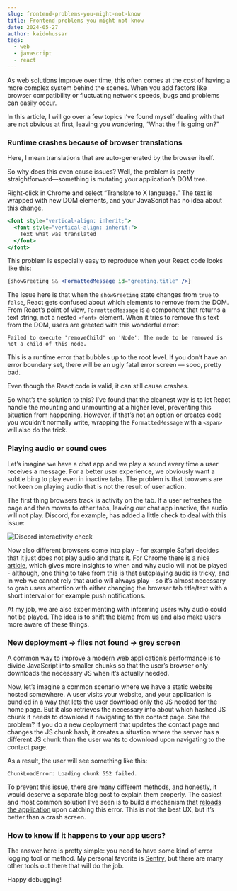 ```yaml
---
slug: frontend-problems-you-might-not-know
title: Frontend problems you might not know
date: 2024-05-27
author: kaidohussar
tags:
  - web
  - javascript
  - react
---
```


As web solutions improve over time, this often comes at the cost of having a more complex system behind the scenes. When you add factors like browser compatibility or fluctuating network speeds, bugs and problems can easily occur.

In this article, I will go over a few topics I’ve found myself dealing with that are not obvious at first, leaving you wondering, “What the f is going on?”

### Runtime crashes because of browser translations

Here, I mean translations that are auto-generated by the browser itself.

So why does this even cause issues? Well, the problem is pretty straightforward—something is mutating your application’s DOM tree.

Right-click in Chrome and select “Translate to X language.” The text is wrapped with new DOM elements, and your JavaScript has no idea about this change.

```jsx
<font style="vertical-align: inherit;">
  <font style="vertical-align: inherit;">
    Text what was translated
  </font>
</font>
```

This problem is especially easy to reproduce when your React code looks like this:

```jsx
{showGreeting && <FormattedMessage id="greeting.title" />}
```

The issue here is that when the `showGreeting` state changes from `true` to `false`, React gets confused about which elements to remove from the DOM. From React’s point of view, `FormattedMessage` is a component that returns a text string, not a nested ``<font>`` element. When it tries to remove this text from the DOM, users are greeted with this wonderful error:

`Failed to execute 'removeChild' on 'Node': The node to be removed is not a child of this node.`

This is a runtime error that bubbles up to the root level. If you don’t have an error boundary set, there will be an ugly fatal error screen — sooo, pretty bad.

Even though the React code is valid, it can still cause crashes.

So what’s the solution to this? I’ve found that the cleanest way is to let React handle the mounting and unmounting at a higher level, preventing this situation from happening. However, if that’s not an option or creates code you wouldn’t normally write, wrapping the ``FormattedMessage`` with a ``<span>`` will also do the trick.

### Playing audio or sound cues

Let’s imagine we have a chat app and we play a sound every time a user receives a message. For a better user experience, we obviously want a subtle bing to play even in inactive tabs. The problem is that browsers are not keen on playing audio that is not the result of user action.

The first thing browsers track is activity on the tab. If a user refreshes the page and then moves to other tabs, leaving our chat app inactive, the audio will not play. Discord, for example, has added a little check to deal with this issue:

<img width={400} src="/images/discord-audio-activity.png" alt="Discord interactivity check" />

Now also different browsers come into play - for example Safari decides that it just does not play audio and thats it. For Chrome there is a nice [article](https://developer.chrome.com/blog/autoplay/), which gives more insights to when and why audio will not be played - although, one thing to take from this is that autoplaying audio is tricky, and in web we cannot rely that audio will always play - so it’s almost necessary to grab users attention with either changing the browser tab title/text with a short interval or for example push notifications.

At my job, we are also experimenting with informing users why audio could not be played. The idea is to shift the blame from us and also make users more aware of these things.

### New deployment → files not found → grey screen

A common way to improve a modern web application’s performance is to divide JavaScript into smaller chunks so that the user’s browser only downloads the necessary JS when it’s actually needed.

Now, let’s imagine a common scenario where we have a static website hosted somewhere. A user visits your website, and your application is bundled in a way that lets the user download only the JS needed for the home page. But it also retrieves the necessary info about which hashed JS chunk it needs to download if navigating to the contact page. See the problem? If you do a new deployment that updates the contact page and changes the JS chunk hash, it creates a situation where the server has a different JS chunk than the user wants to download upon navigating to the contact page.

As a result, the user will see something like this:

`ChunkLoadError: Loading chunk 552 failed.`

To prevent this issue, there are many different methods, and honestly, it would deserve a separate blog post to explain them properly. The easiest and most common solution I’ve seen is to build a mechanism that [reloads the application](https://www.google.com/search?q=lazy+retry) upon catching this error. This is not the best UX, but it’s better than a crash screen.

### How to know if it happens to your app users?

The answer here is pretty simple: you need to have some kind of error logging tool or method. My personal favorite is [Sentry](https://sentry.io), but there are many other tools out there that will do the job.

Happy debugging!

